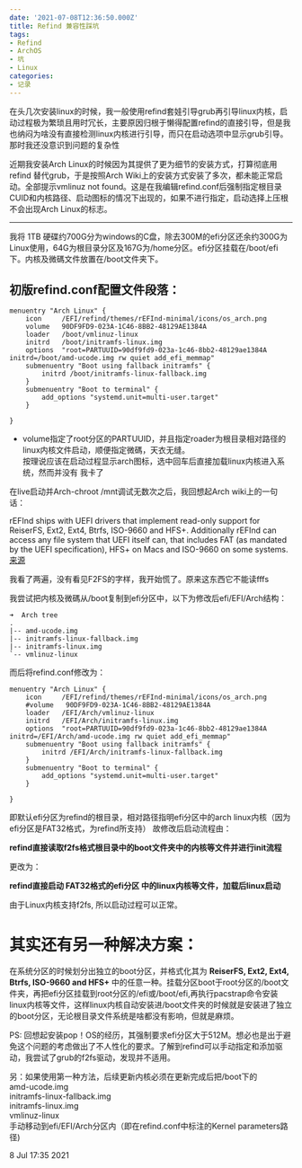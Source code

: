 ```yaml
---
date: '2021-07-08T12:36:50.000Z'
title: Refind 兼容性踩坑
tags:
- Refind
- ArchOS
- 坑
- Linux
categories:
- 记录
---
```


在头几次安装linux的时候，我一般使用refind套娃引导grub再引导linux内核，启动过程极为繁琐且用时冗长，主要原因归根于懒得配置refind的直接引导，但是我也纳闷为啥没有直接检测linux内核进行引导，而只在启动选项中显示grub引导。那时我还没意识到问题的复杂性

近期我安装Arch Linux的时候因为其提供了更为细节的安装方式，打算彻底用 refind 替代grub，于是按照Arch Wiki上的安装方式安装了多次，都未能正常启动。全部提示vmlinuz not found。这是在我编辑refind.conf后强制指定根目录CUID和内核路径、启动图标的情况下出现的，如果不进行指定，启动选择上压根不会出现Arch Linux的标志。

---

我将 1TB 硬碟约700G分为windows的C盘，除去300M的efi分区还余约300G为Linux使用，64G为根目录分区及167G为/home分区。efi分区挂载在/boot/efi下。内核及微碼文件放置在/boot文件夹下。

## 初版refind.conf配置文件段落：

```
menuentry "Arch Linux" {
    icon     /EFI/refind/themes/rEFInd-minimal/icons/os_arch.png
    volume   90DF9FD9-023A-1C46-8BB2-48129AE1384A
    loader   /boot/vmlinuz-linux
    initrd   /boot/initramfs-linux.img
    options  "root=PARTUUID=90df9fd9-023a-1c46-8bb2-48129ae1384A initrd=/boot/amd-ucode.img rw quiet add_efi_memmap"
    submenuentry "Boot using fallback initramfs" {
        initrd /boot/initramfs-linux-fallback.img
    }
    submenuentry "Boot to terminal" {
        add_options "systemd.unit=multi-user.target"
    }

}
```

- volume指定了root分区的PARTUUID，并且指定roader为根目录相对路径的linux内核文件启动，顺便指定微碼，天衣无缝。  
  按理说应该在启动过程显示arch图标，选中回车后直接加载linux内核进入系统，然而并没有
  我卡了

在live启动并Arch-chroot /mnt调试无数次之后，我回想起Arch wiki上的一句话：

rEFInd ships with UEFI drivers that implement read-only support for ReiserFS, Ext2, Ext4, Btrfs, ISO-9660 and HFS+. Additionally rEFInd can access any file system that UEFI itself can, that includes FAT (as mandated by the UEFI specification), HFS+ on Macs and ISO-9660 on some systems.
[来源](<https://wiki.archlinux.org/title/REFInd#:~:text=rEFInd%20ships%20with%20UEFI%20drivers%20that%20implement%20read-only%20support%20for%20ReiserFS%2C%20Ext2%2C%20Ext4%2C%20Btrfs%2C%20ISO-9660%20and%20HFS%2B.%20Additionally%20rEFInd%20can%20access%20any%20file%20system%20that%20UEFI%20itself%20can%2C%20that%20includes%20FAT%20(as%20mandated%20by%20the%20UEFI%20specification)%2C%20HFS%2B%20on%20Macs%20and%20ISO-9660%20on%20some%20systems.>)

我看了两遍，没有看见F2FS的字样，我开始慌了。原来这东西它不能读fffs

我尝试把内核及微碼从/boot复制到efi分区中，以下为修改后efi/EFI/Arch结构：

```
➜  Arch tree
.
|-- amd-ucode.img
|-- initramfs-linux-fallback.img
|-- initramfs-linux.img
`-- vmlinuz-linux
```

而后将refind.conf修改为：

```
menuentry "Arch Linux" {
    icon     /EFI/refind/themes/rEFInd-minimal/icons/os_arch.png
    #volume   90DF9FD9-023A-1C46-8BB2-48129AE1384A
    loader   /EFI/Arch/vmlinuz-linux
    initrd   /EFI/Arch/initramfs-linux.img
    options  "root=PARTUUID=90df9fd9-023a-1c46-8bb2-48129ae1384A initrd=/EFI/Arch/amd-ucode.img rw quiet add_efi_memmap"
    submenuentry "Boot using fallback initramfs" {
        initrd /EFI/Arch/initramfs-linux-fallback.img
    }
    submenuentry "Boot to terminal" {
        add_options "systemd.unit=multi-user.target"
    }

}
```

即默认efi分区为refind的根目录，相对路径指明efi分区中的arch linux内核（因为efi分区是FAT32格式，为refind所支持）
故修改后启动流程由：

**refind直接读取f2fs格式根目录中的boot文件夹中的内核等文件并进行init流程**

更改为：

**refind直接启动 FAT32格式的efi分区 中的linux内核等文件，加载后linux启动**

由于Linux内核支持f2fs, 所以启动过程可以正常。

# 其实还有另一种解决方案：

在系统分区的时候划分出独立的boot分区，并格式化其为 **ReiserFS, Ext2, Ext4, Btrfs, ISO-9660 and HFS+**
中的任意一种。挂载分区boot于root分区的/boot文件夹，再把efi分区挂载到root分区的/efi或/boot/efi,再执行pacstrap命令安装linux内核等文件，这样linux内核自动安装进/boot文件夹的时候就是安装进了独立的boot分区，无论根目录文件系统是啥都没有影响，但就是麻烦。

PS: 回想起安装pop！OS的经历，其强制要求efi分区大于512M。想必也是出于避免这个问题的考虑做出了不人性化的要求。了解到refind可以手动指定和添加驱动，我尝试了grub的f2fs驱动，发现并不适用。

另：如果使用第一种方法，后续更新内核必须在更新完成后把/boot下的  
amd-ucode.img  
initramfs-linux-fallback.img  
initramfs-linux.img  
vmlinuz-linux  
手动移动到efi/EFI/Arch分区内（即在refind.conf中标注的Kernel parameters路径)

8 Jul 17:35 2021
